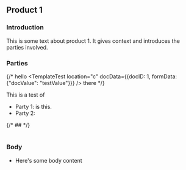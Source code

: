 
<CardSection id="product1TemplateTest">

## Product 1

### Introduction

This is some text about product 1. It gives context and introduces the parties involved.

### Parties

{/* hello <TemplateTest location="c" docData={{docID: 1, formData: {"docValue": "testValue"}}} /> there */}

This is a test of

- Party 1: <InsertInlineContentTest2 inputName="checkboxExample" condition="a_body" /> is this.
- Party 2:

{/* ## <InsertInlineContentTest2 inputName="radioExample" condition="a_header"/> */}

# <InsertInlineContentTest2 inputName="checkboxExample" condition="b_header" />

### Body

- Here's some body content

</CardSection>
